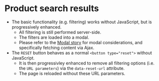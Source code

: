 
# Product search results
- The basic functionality (e.g. filtering) works without JavaScript, but is progressively enhanced.
    - All filtering is still performed server-side.
    - The filters are loaded into a modal.
    - Please refer to the [Modal story](/story/ui-components-modal--modal-ajax) for modal considerations, and specifically fetching content via Ajax.
- The `RESET` button behaves as a normal `<button type="reset">` without JavaScript.
    - It is then progressivley enhanced to remove all filtering options (i.e. the `URL parameters`) via the `data-reset-url` attribute.
    - The page is reloaded without these URL parameters.

<Preview>
    <Story id="ui-components-product-product-search-results--product-search-results" />
</Preview>
